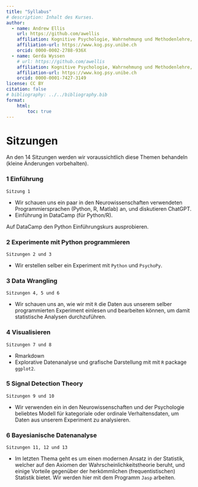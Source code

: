 ```yaml
---
title: "Syllabus"
# description: Inhalt des Kurses.
author:
  - name: Andrew Ellis
    url: https://github.com/awellis
    affiliation: Kognitive Psychologie, Wahrnehmung und Methodenlehre, Universität Bern 
    affiliation-url: https://www.kog.psy.unibe.ch
    orcid: 0000-0002-2788-936X
  - name: Gerda Wyssen
    # url: https://github.com/awellis
    affiliation: Kognitive Psychologie, Wahrnehmung und Methodenlehre, Universität Bern 
    affiliation-url: https://www.kog.psy.unibe.ch
    orcid: 0000-0001-7427-3149
license: CC BY
citation: false
# bibliography: ../../bibliography.bib
format:
    html:
        toc: true
---
```


# Sitzungen

An den 14 Sitzungen werden wir voraussichtlich diese Themen behandeln (kleine Änderungen vorbehalten).


### 1 Einführung

```Sitzung 1```

- Wir schauen uns ein paar in den Neurowissenschaften verwendeten Programmiersprachen (Python, R, Matlab) an, und diskutieren ChatGPT. 
- Einführung in DataCamp (für Python/R).


::: callout-important
Auf DataCamp den Python Einführungskurs ausprobieren.
:::



### 2 Experimente mit Python programmieren 
```Sitzungen 2 und 3```

- Wir erstellen selber ein Experiment mit `Python` und `PsychoPy`. 

### 3 Data Wrangling 
```Sitzungen 4, 5 und 6```

- Wir schauen uns an, wie wir mit `R` die Daten aus unserem selber programmierten Experiment einlesen und bearbeiten können, um damit statistische Analysen durchzuführen.


### 4 Visualisieren 
```Sitzungen 7 und 8```

- Rmarkdown
- Explorative Datenanalyse und grafische Darstellung mit mit `R` package `ggplot2`.


### 5 Signal Detection Theory 
```Sitzungen 9 und 10```

- Wir verwenden ein in den Neurowissenschaften und der Psychologie beliebtes Modell für kategoriale oder ordinale Verhaltensdaten, um Daten aus unserem Experiment zu analysieren. 

<!-- ### 6 Reaktionszeiten 
```Sitzung 10```

- In diesen Sitzungen schauen wir uns Analysemethoden für Reaktionszeitdaten an. -->

### 6 Bayesianische Datenanalyse 
```Sitzungen 11, 12 und 13```

- Im letzten Thema geht es um einen modernen Ansatz in der Statistik, welcher auf den Axiomen der Wahrscheinlichkeitstheorie beruht, und einige Vorteile gegenüber der herkömmlichen (frequentistischen) Statistik bietet. Wir werden hier mit dem Programm `Jasp` arbeiten.

